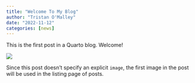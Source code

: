 ```yaml
---
title: "Welcome To My Blog"
author: "Tristan O'Malley"
date: "2022-11-12"
categories: [news]
---
```


This is the first post in a Quarto blog. Welcome!

![](thumbnail.jpg)

Since this post doesn't specify an explicit `image`, the first image in the post will be used in the listing page of posts.
